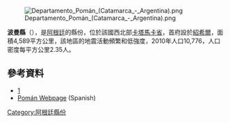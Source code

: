 [[Image:Departamento_Pomán_(Catamarca_-_Argentina).png|right]]

'''波曼縣'''（{{lang-es|Departamento Pomán}}），是[[阿根廷|阿根廷]]的縣份，位於該國西北部[[卡塔馬卡省|卡塔馬卡省]]，首府設於[[紹希爾|紹希爾]]，面積4,589平方公里，該地區的地震活動頻繁和低強度，2010年人口10,776，人口密度每平方公里2.35人。

{{coord|28|10|26|S|66|12|41|W|display=title}}

==參考資料==
*[https://web.archive.org/web/20061219080947/http://www.camsencat.gov.ar/poman.html]
*[http://www.poman.com.ar Pomán Webpage] {{Wayback|url=http://www.poman.com.ar/ |date=20170923041649 }} (Spanish)

{{Argentina-geo-stub}}
[[Category:阿根廷縣份|Category:阿根廷縣份]]